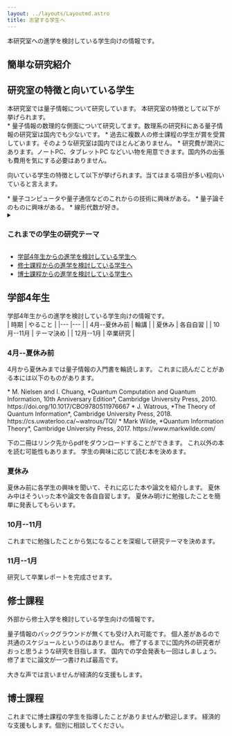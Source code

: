 ```yaml
---
layout: ../layouts/Layoutmd.astro
title: 志望する学生へ
---
```


本研究室への進学を検討している学生向けの情報です。

## 簡単な研究紹介

## 研究室の特徴と向いている学生

<div class="my-4 ml-4">
本研究室では量子情報について研究しています。
本研究室の特徴として以下が挙げられます。

<div class="my-6 [&>ul]:space-y-2 [&>ul]:list-disc [&>ul]:list-inside">
* 量子情報の数理的な側面について研究してます。数理系の研究科にある量子情報の研究室は国内でも少ないです。
* 過去に複数人の修士課程の学生が賞を受賞しています。そのような研究室は国内でほとんどありません。
* 研究費が潤沢にあります。ノートPC、タブレットPC などいい物を用意できます。国内外の出張も費用を気にする必要はありません。
</div>


向いている学生の特徴として以下が挙げられます。当てはまる項目が多い程向いていると言えます。

<div class="my-8 [&>ul]:space-y-2 [&>ul]:list-disc [&>ul]:list-inside">
* 量子コンピュータや量子通信などのこれからの技術に興味がある。
* 量子論そのものに興味がある。
* 線形代数が好き。
</div>

<details class="my-8">
<summary class="cursor-pointer">
<h3 class="inline"> これまでの学生の研究テーマ</h3>
</summary>
<div class="my-8 [&>ul]:space-y-2 [&>ul]:list-disc [&>ul]:list-inside">
* 量子通信路のエンコードとデコードの一般的な枠組みとその最適化
* ペル方程式に対する量子アルゴリズム
* 量子ネットワークの特徴付け
* 量子特異値分解による量子アルゴリズムの統一的な理解
* パリティ計算と非適応量子測定による論理関数の計算
* 量子消失通信路における量子LDPC符号の復号法
* 最適なquantum channel encoding
* 任意の交換・反交換関係を持つ行列の集合
* Generalized GHZ state の parallel self-testing
* 量子状態の距離関数を用いた量子通信路識別の誤り確率の下界の導出
* 量子回路を表現するテンソルネットワークの縮約計算における Bethe 近似
* ボソンサンプリングの操作的性質
* ランダム量子回路サンプリング問題の古典的困難性
* 光干渉計の適応的測定に基づいた量子位相推定
* 多人数非局所ゲームの最適な戦略の唯一性
* 局所クリフォード等価性に基づくグラフ状態の分類と定量的な評価
* ランダム関数の $k$-XOR問題に対する量子アルゴリズム
* 複数の量子通信路を識別する量子アルゴリズムの成功確率の精密な上界
* 光干渉計を用いた一般的な量子位相推定
* マジック状態蒸留プロトコルの等価性の条件
* グラフ彩色問題の指数時間量子アルゴリズム
</div>
</details>


* [学部4年生からの進学を検討している学生へ](#学部4年生)
* [修士課程からの進学を検討している学生へ](#修士課程)
* [博士課程からの進学を検討している学生へ](#博士課程)
</div>


## 学部4年生

<div class="pl-4">
学部4年生からの進学を検討している学生向けの情報です。

<div class="my-4">
| 時期          | やること   |
|---            |---         |
| 4月--夏休み前 | 輪講       |
| 夏休み        | 各自自習   |
| 10月--11月    | テーマ決め |
| 12月--1月     | 卒業研究   |
</div>

### 4月--夏休み前

4月から夏休みまでは量子情報の入門書を輪読します。
これまに読んだことがある本には以下のものがあります。


<div class="my-8 [&>ul]:space-y-4">
* M. Nielsen and I. Chuang, *Quantum Computation and Quantum Information, 10th Anniversary Edition*, Cambridge University Press, 2010. https://doi.org/10.1017/CBO9780511976667
* J. Watrous, *The Theory of Quantum Information*, Cambridge University Press, 2018. https://cs.uwaterloo.ca/~watrous/TQI/
* Mark Wilde, *Quantum Information Theory*, Cambridge University Press, 2017. https://www.markwilde.com/
</div>

下の二冊はリンク先からpdfをダウンロードすることができます。
これ以外の本を読む可能性もあります。
学生の興味に応じて読む本を決めます。


### 夏休み

夏休み前に各学生の興味を聞いて、それに応じた本や論文を紹介します。
夏休み中はそういった本や論文を各自自習します。
夏休み明けに勉強したことを簡単に発表してもらいます。

### 10月--11月

これまでに勉強したことから気になることを深堀して研究テーマを決めます。

### 11月--1月

研究して卒業レポートを完成させます。
</div>

## 修士課程

<div class="my-4 ml-4">
外部から修士入学を検討している学生向けの情報です。

量子情報のバックグラウンドが無くても受け入れ可能です。
個人差があるので共通のスケジュールというのはありません。
修了するまでに国内外の研究者がおっと思うような研究を目指します。
国内での学会発表も一回はしましょう。
修了までに論文が一つ書ければ最高です。

大きな声では言いませんが経済的な支援もします。
</div>

## 博士課程

<div class="my-4 ml-4">
これまでに博士課程の学生を指導したことがありませんが歓迎します。
経済的な支援もします。個別に相談してください。
</div>
